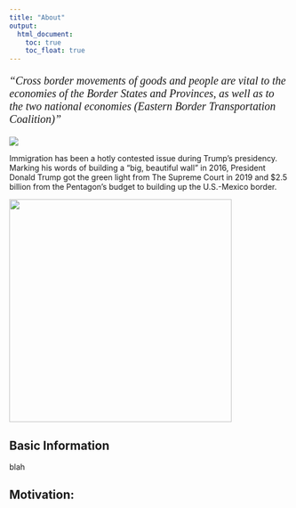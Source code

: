 ```yaml
---
title: "About"
output: 
  html_document:
    toc: true
    toc_float: true
---
```


<p style="font-family: times, serif; font-size:15pt; font-style:italic">
    "Cross border movements of goods and people are vital to the economies of the
Border States and Provinces, as well as to the two national economies (Eastern Border Transportation Coalition)"
</p>


![](images/us_border.JPG)

Immigration has been a hotly contested issue during Trump’s presidency. Marking his words of building a “big, beautiful wall” in 2016, President Donald Trump got the green light from The Supreme Court in 2019 and $2.5 billion from the Pentagon’s budget to building up the U.S.-Mexico border.

<img src="images/Trump_border_wall.jpg" width="400" aligh="left">



 

## Basic Information

blah

## Motivation:


 